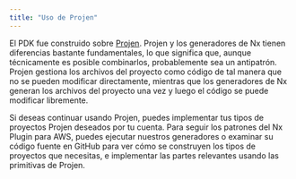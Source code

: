 ```yaml
---
title: "Uso de Projen"
---
```





El PDK fue construido sobre [Projen](https://projen.io/). Projen y los generadores de Nx tienen diferencias bastante fundamentales, lo que significa que, aunque técnicamente es posible combinarlos, probablemente sea un antipatrón. Projen gestiona los archivos del proyecto como código de tal manera que no se pueden modificar directamente, mientras que los generadores de Nx generan los archivos del proyecto una vez y luego el código se puede modificar libremente.

Si deseas continuar usando Projen, puedes implementar tus tipos de proyectos Projen deseados por tu cuenta. Para seguir los patrones del Nx Plugin para AWS, puedes ejecutar nuestros generadores o examinar su código fuente en GitHub para ver cómo se construyen los tipos de proyectos que necesitas, e implementar las partes relevantes usando las primitivas de Projen.